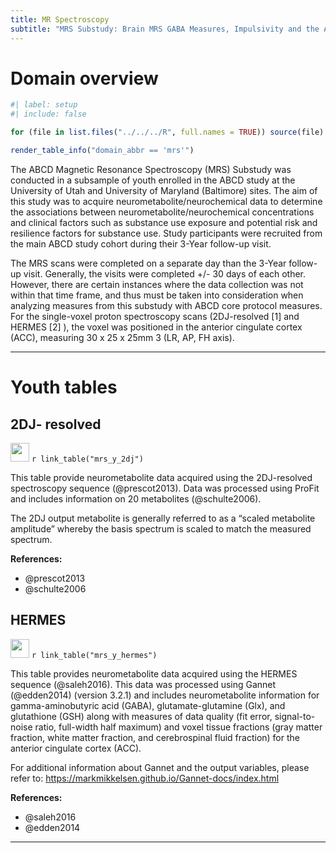 ```yaml
---
title: MR Spectroscopy
subtitle: "MRS Substudy: Brain MRS GABA Measures, Impulsivity and the Adolescent Brain"
---
```


# Domain overview

```r
#| label: setup
#| include: false 

for (file in list.files("../../../R", full.names = TRUE)) source(file)
```

```r
render_table_info("domain_abbr == 'mrs'")
```

The ABCD Magnetic Resonance Spectroscopy (MRS) Substudy was conducted in a subsample of youth enrolled in the ABCD study at the University of Utah and University of Maryland (Baltimore) sites. The aim of this study was to acquire neurometabolite/neurochemical data to determine the associations between neurometabolite/neurochemical concentrations and clinical factors such as substance use exposure and potential risk and resilience factors for substance use. Study participants were recruited from the main ABCD study cohort during their 3-Year follow-up visit.

The MRS scans were completed on a separate day than the 3-Year follow-up visit. Generally, the visits were completed +/- 30 days of each other. However, there are certain instances where the data collection was not within that time frame, and thus must be taken into consideration when analyzing measures from this substudy with ABCD core protocol measures. For the single-voxel proton spectroscopy scans (2DJ-resolved \[1\] and HERMES \[2\] ), the voxel was positioned in the anterior cingulate cortex (ACC), measuring 30 x 25 x 25mm 3 (LR, AP, FH axis).

---

# Youth tables {#mrs_y}

## 2DJ- resolved {#mrs_y_2dj}

![](/assets/img/documentation/deap_icon.svg){width="30"} `r link_table("mrs_y_2dj")`  

This table provide neurometabolite data acquired using the 2DJ-resolved spectroscopy sequence (@prescot2013). Data was processed using ProFit and includes information on 20 metabolites (@schulte2006).

The 2DJ output metabolite is generally referred to as a “scaled metabolite amplitude” whereby the basis spectrum is scaled to match the measured spectrum.

**References:**

- @prescot2013
- @schulte2006

## HERMES {#mrs_y_hermes}

![](/assets/img/documentation/deap_icon.svg){width="30"} `r link_table("mrs_y_hermes")`  

This table provides neurometabolite data acquired using the HERMES sequence (@saleh2016). This data was processed using Gannet (@edden2014) (version 3.2.1) and includes neurometabolite information for gamma-aminobutyric acid (GABA), glutamate-glutamine (Glx), and glutathione (GSH) along with measures of data quality (fit error, signal-to-noise ratio, full-width half maximum) and voxel tissue fractions (gray matter fraction, white matter fraction, and cerebrospinal fluid fraction) for the anterior cingulate cortex (ACC).

For additional information about Gannet and the output variables, please refer to: <https://markmikkelsen.github.io/Gannet-docs/index.html>

**References:**

- @saleh2016
- @edden2014

---